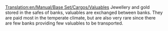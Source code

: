[[Translation:en/Manual/Base Set/Cargos/Valuables]]
{{en/Manual/Base Set/Cargos/Cargo|
name=Valuables|
image=en/Manual/Base Set/Cargos/Valuables.png|
produced=[[en/Manual/Base Set/Industries/Bank]]|
accepted=[[en/Manual/Base Set/Industries/Bank]]
}}
Jewellery and gold stored in the safes of banks, valuables are exchanged between banks. They are paid most in the temperate climate, but are also very rare since there are few banks providing few valuables to be transported.